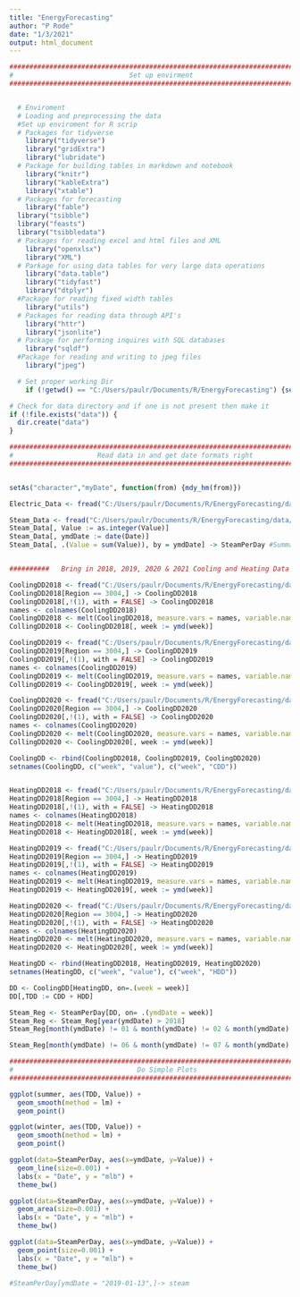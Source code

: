 ```yaml
---
title: "EnergyForecasting"
author: "P Rode"
date: "1/3/2021"
output: html_document
---
```


```r

###############################################################################
#                             Set up envirment                                #
###############################################################################


  # Enviroment 
  # Loading and preprocessing the data
  #Set up enviroment for R scrip  
  # Packages for tidyverse 
    library("tidyverse")
    library("gridExtra")
    library("lubridate")
  # Package for building tables in markdown and notebook 
    library("knitr")
    library("kableExtra") 
    library("xtable")
  # Packages for forecasting
    library("fable")
  library("tsibble")
  library("feasts")
  library("tsibbledata")
  # Packages for reading excel and html files and XML
    library("openxlsx")
    library("XML")
  # Parkage for using data tables for very large data operations
    library("data.table")
    library("tidyfast")
    library("dtplyr")
  #Package for reading fixed width tables
    library("utils")
  # Packages for reading data through API's 
    library("httr")
    library("jsonlite")
  # Package for performing inquires with SQL databases 
    library("sqldf")
  #Package for reading and writing to jpeg files
    library("jpeg")

  # Set proper working Dir 
    if (!getwd() == "C:/Users/paulr/Documents/R/EnergyForecasting") {setwd("C:/Users/paulr/Documents/R/EnergyForecasting")}

# Check for data directory and if one is not present then make it
if (!file.exists("data")) {
  dir.create("data")
}
```



```r

###############################################################################
#                     Read data in and get date formats right                 #
###############################################################################


setAs("character","myDate", function(from) {mdy_hm(from)})

Electric_Data <- fread("C:/Users/paulr/Documents/R/EnergyForecasting/data/MACH Energy - Data (4).csv", colClasses = c(Date = "myDate", Value = "integer", Unit = "character"), stringsAsFactors = TRUE)

Steam_Data <- fread("C:/Users/paulr/Documents/R/EnergyForecasting/data/MACH Energy - Data (3).csv", colClasses = c("myDate", "integer", "Character"), stringsAsFactors = TRUE)
Steam_Data[, Value := as.integer(Value)]
Steam_Data[, ymdDate := date(Date)]
Steam_Data[, .(Value = sum(Value)), by = ymdDate] -> SteamPerDay #Summarise kWh per day. 


##########   Bring in 2018, 2019, 2020 & 2021 Cooling and Heating Data  ##########

CoolingDD2018 <- fread("C:/Users/paulr/Documents/R/EnergyForecasting/data/ClimateDivisions.Cooling2018.txt") 
CoolingDD2018[Region == 3004,] -> CoolingDD2018
CoolingDD2018[,!(1), with = FALSE] -> CoolingDD2018
names <- colnames(CoolingDD2018)
CoolingDD2018 <- melt(CoolingDD2018, measure.vars = names, variable.name = "week")
CollingDD2018 <- CoolingDD2018[, week := ymd(week)] 

CoolingDD2019 <- fread("C:/Users/paulr/Documents/R/EnergyForecasting/data/ClimateDivisions.Cooling2019.txt") 
CoolingDD2019[Region == 3004,] -> CoolingDD2019
CoolingDD2019[,!(1), with = FALSE] -> CoolingDD2019
names <- colnames(CoolingDD2019)
CoolingDD2019 <- melt(CoolingDD2019, measure.vars = names, variable.name = "week")
CollingDD2019 <- CoolingDD2019[, week := ymd(week)] 

CoolingDD2020 <- fread("C:/Users/paulr/Documents/R/EnergyForecasting/data/ClimateDivisions.Cooling2020.txt") 
CoolingDD2020[Region == 3004,] -> CoolingDD2020
CoolingDD2020[,!(1), with = FALSE] -> CoolingDD2020
names <- colnames(CoolingDD2020)
CoolingDD2020 <- melt(CoolingDD2020, measure.vars = names, variable.name = "week")
CollingDD2020 <- CoolingDD2020[, week := ymd(week)] 

CoolingDD <- rbind(CoolingDD2018, CoolingDD2019, CoolingDD2020) 
setnames(CoolingDD, c("week", "value"), c("week", "CDD"))


HeatingDD2018 <- fread("C:/Users/paulr/Documents/R/EnergyForecasting/data/ClimateDivisions.Heating2018.txt") 
HeatingDD2018[Region == 3004,] -> HeatingDD2018
HeatingDD2018[,!(1), with = FALSE] -> HeatingDD2018
names <- colnames(HeatingDD2018)
HeatingDD2018 <- melt(HeatingDD2018, measure.vars = names, variable.name = "week")
HeatingDD2018 <- HeatingDD2018[, week := ymd(week)] 

HeatingDD2019 <- fread("C:/Users/paulr/Documents/R/EnergyForecasting/data/ClimateDivisions.Heating2019.txt") 
HeatingDD2019[Region == 3004,] -> HeatingDD2019
HeatingDD2019[,!(1), with = FALSE] -> HeatingDD2019
names <- colnames(HeatingDD2019)
HeatingDD2019 <- melt(HeatingDD2019, measure.vars = names, variable.name = "week")
HeatingDD2019 <- HeatingDD2019[, week := ymd(week)] 

HeatingDD2020 <- fread("C:/Users/paulr/Documents/R/EnergyForecasting/data/ClimateDivisions.Cooling2020.txt") 
HeatingDD2020[Region == 3004,] -> HeatingDD2020
HeatingDD2020[,!(1), with = FALSE] -> HeatingDD2020
names <- colnames(HeatingDD2020)
HeatingDD2020 <- melt(HeatingDD2020, measure.vars = names, variable.name = "week")
HeatingDD2020 <- HeatingDD2020[, week := ymd(week)] 

HeatingDD <- rbind(HeatingDD2018, HeatingDD2019, HeatingDD2020) 
setnames(HeatingDD, c("week", "value"), c("week", "HDD"))

DD <- CoolingDD[HeatingDD, on=.(week = week)]
DD[,TDD := CDD + HDD]

Steam_Reg <- SteamPerDay[DD, on= .(ymdDate = week)]
Steam_Reg <- Steam_Reg[year(ymdDate) > 2018]
Steam_Reg[month(ymdDate) != 01 & month(ymdDate) != 02 & month(ymdDate) != 03 & month(ymdDate) != 04 & month(ymdDate) != 05 & month(ymdDate) != 12 & month(ymdDate) != 11 & month(ymdDate) != 10 & month(ymdDate) != 09 ] -> summer

Steam_Reg[month(ymdDate) != 06 & month(ymdDate) != 07 & month(ymdDate) != 08 & month(ymdDate) != 09  & month(ymdDate) != 12 & month(ymdDate) != 11 & month(ymdDate) != 10 ] -> winter


```


```r

###############################################################################
#                               Do Simple Plots                               #
###############################################################################

ggplot(summer, aes(TDD, Value)) + 
  geom_smooth(method = lm) + 
  geom_point()

ggplot(winter, aes(TDD, Value)) + 
  geom_smooth(method = lm) + 
  geom_point()

ggplot(data=SteamPerDay, aes(x=ymdDate, y=Value)) + 
  geom_line(size=0.001) + 
  labs(x = "Date", y = "mlb") + 
  theme_bw() 

ggplot(data=SteamPerDay, aes(x=ymdDate, y=Value)) + 
  geom_area(size=0.001) + 
  labs(x = "Date", y = "mlb") + 
  theme_bw() 

ggplot(data=SteamPerDay, aes(x=ymdDate, y=Value)) + 
  geom_point(size=0.001) + 
  labs(x = "Date", y = "mlb") + 
  theme_bw() 

#SteamPerDay[ymdDate = "2019-01-13",]-> steam

```
